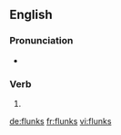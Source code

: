 ==English==

===Pronunciation===
* {{rhymes|ʌŋks}}

===Verb===
{{head|en}}

# {{en-third-person singular of|flunk}}

[[de:flunks]]
[[fr:flunks]]
[[vi:flunks]]